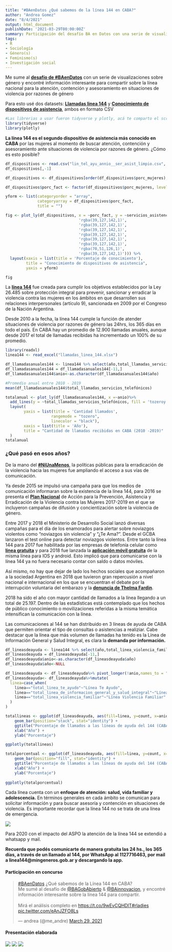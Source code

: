 ```yaml
---
title: "#BAenDatos ¿Qué sabemos de la línea 144 en CABA?"
author: "Andrea Gomez"
date: "8/4/2021"
output: html_document
publishDate: '2021-03-29T00:00:00Z'
summary: Participación del desafío BA en Datos con una serie de visualizaciones sobre género.
tags:
- R
- Sociología
- Género(s)
- Feminismo(s)
- Investigación social
---
```



Me sume al [**desafío de #BAenDatos**](https://www.buenosaires.gob.ar/agendadetransparencia/datos-abiertos/baendatos) con un serie de visualizaciones sobre género y encontré información interesante  para compartir sobre la línea nacional para la atención, contención y asesoramiento en situaciones de violencia por razones de género


Para esto usé dos datasets: [**Llamadas linea 144**](https://data.buenosaires.gob.ar/dataset/llamadas-linea-144/archivo/72a45383-d48d-468a-a39b-051cc3ec239c) y [**Conocimiento de dispositivos de asistencia**](https://data.buenosaires.gob.ar/dataset/servicios-asistencia-victimas-violencia-genero/archivo/598323e9-4df6-4465-9785-b9591bc32a77), ambos en formato CSV

```r
#Las librerias a usar fueron tidyverse y plotly, acá te comparto el script usado para las visualizaciones.
library(tidyverse)
library(plotly)
```

**La línea 144 es el segundo dispositivo de asistencia más conocido en CABA** por las mujeres al momento de buscar atención, contención y asesoramiento ante situaciones de violencia por razones de género. ¿Cómo es esto posible?

```r
df_dispositivos <- read.csv("lin_tel_ayu_annio__ser_asist_limpio.csv", sep = ";", encoding = "latin1")
df_dispositivos[,-1]

df_dispositivos <- df_dispositivos[order(df_dispositivos$porc_mujeres),]

df_dispositivos$porc_fact <- factor(df_dispositivos$porc_mujeres, levels =df_dispositivos[["porc_mujeres"]])

yform <- list(categoryorder = "array",
              categoryarray = df_dispositivos$porc_fact,
              title = "")

fig <- plot_ly(df_dispositivos, x = ~porc_fact, y = ~servicios_asistencia ,  type = 'bar', orientation = 'h', marker = list(color = c(
                                'rgba(39,127,142,1)',
                                'rgba(39,127,142,1)',
                                'rgba(39,127,142,1)', 
                                'rgba(39,127,142,1)',
                                'rgba(39,127,142,1)',
                                'rgba(39,127,142,1)',
                                'rgba(70,51,126,1)',
                                'rgba(39,127,142,1)'))) %>% 
  layout(xaxis = list(title = 'Porcentaje de conocimiento'),
         title = "Conocimiento de dispositivos de asistencia",
         yaxis = yform)

fig
```




La [**línea 144**](https://www.argentina.gob.ar/generos/linea-144) fue creada para cumplir los objetivos establecidos por la Ley 26.485 sobre protección integral para prevenir, sancionar y erradicar la violencia contra las mujeres en los ámbitos en que desarrollen sus relaciones interpersonales (artículo 9), sancionada en 2009 por el Congreso de la Nación Argentina. 

Desde 2010 a la fecha, la línea 144 cumple la función de atender situaciones de violencia por razones de género las 24hrs, los 365 días en todo el país. En CABA hay un promedio de 12.900 llamadas anuales, aunque desde 2017 el total de llamadas recibidas ha incrementado un 100% de su promedio. 


```r
library(readxl)
linea144 <- read_excel("llamadas_linea_144.xlsx")

df_llamadasanuales144 <- linea144 %>% select(año,total_llamadas_servicios_telefónicos)
df_llamadasanuales144 = df_llamadasanuales144[-11,]
df_llamadasanuales144$anio<-as.character(df_llamadasanuales144$año)

#Promedio anual entre 2010 - 2019
mean(df_llamadasanuales144$total_llamadas_servicios_telefónicos)

totalanual <- plot_ly(df_llamadasanuales144, x =~anio)%>%
  add_lines(y = ~total_llamadas_servicios_telefónicos, fill = 'tozeroy', fillcolor = 'rgba(68, 5, 83, 0.5)', line = list(shape = "spline", color = "#440553")) %>%
  layout(
        yaxis = list(title = 'Cantidad llamados',
                    rangemode = "tozero",
                    linecolor = "black"),
        xaxis = list(title = 'Año'),
        title = "Cantidad de llamadas recibidas en CABA (2010 -2019)"
  )
totalanual
```


### ¿Qué pasó en esos años? 

De la mano del [**#NiUnaMenos**](http://niunamenos.org.ar/),  la políticas públicas para la erradicación de la violencia hacia las mujeres fue ampliando el acceso a sus vías de comunicación. 

Ya desde 2015 se impulsó una campaña para que los medios de comunicación informaran sobre la existencia de la línea 144, para 2016 se presenta el [**Plan Nacional**](https://www.argentina.gob.ar/noticias/el-presidente-macri-presento-el-plan-nacional-para-la-erradicacion-de-la-violencia-de) de Acción para la Prevención, Asistencia y Erradicación de la Violencia contra las Mujeres 2017-2019 en el que se incluyeron campañas de difusión y concientización sobre la violencia de género.

Entre 2017 y 2018 el Ministerio de Desarrollo Social lanzó diversas campañas para el día de los enamorados  para alertar sobre noviazgos violentos como "noviazgos sin violencia" y  “¿Te Ama?”. Desde el GCBA lanzaron el test online para detectar noviazgos violentos. Entre tanto la línea 144 para 2017 fue habilitada por las empresas de telefonía celular como [**línea  gratuita**](https://www.lanacion.com.ar/tecnologia/llamar-a-la-linea-144-para-hacer-denuncias-por-violencia-de-genero-sera-gratis-nid2091409/)  y para 2018 fue lanzada la [**aplicación móvil gratuita**](https://www.telam.com.ar/notas/201803/262749-presentaron-la-aplicacion-para-celulares-del-144-para-asistir-a-la-mujeres-las-24-horas.html) de la misma línea para IOS y android. Esto implicó que para comunicarse con la línea 144 ya no fuera necesario contar con saldo o datos móviles.

Así mismo, no hay que dejar de lado los hechos sociales que acompañaron a la sociedad Argentina en 2018 que tuvieron gran repercusión a nivel nacional e internacional en los que se encuentran el debate por la interrupción voluntaria del embarazo y la [**denuncia de Thelma Fardin**](https://www.telam.com.ar/notas/201812/313986-tras-la-denuncia-aumentaron-las-consultas-en-la-linea-de-violencia-de-genero.html). 


2018 ha sido el año con mayor cantidad de llamados a la línea llegando a un total de 25.197. Dentro de las estadísticas está contemplado que los hechos de público conocimiento o movilizaciones referidas a la misma temática intensifican la comunicación con la línea. 



Las comunicaciones al 144 se han distribuido en 3 líneas de ayuda de CABA que permiten orientar el  tipo de consultas o asistencias a realiziar. Cabe destacar que la línea que más volumen de llamadas ha tenido es la Línea de Información General y Salud Integral, es clara la **demanda por información.**  

```r
df_lineasdeayuda <- linea144 %>% select(año,total_linea_violencia_familiar, total_linea_te_ayudo, total_linea_de_informacion_general_y_salud_integral)
df_lineasdeayuda = df_lineasdeayuda[-11,]
df_lineasdeayuda$anio<-as.character(df_lineasdeayuda$año)
df_lineasdeayuda$año<-NULL

df_lineasdeayuda <- df_lineasdeayuda%>% pivot_longer(!anio,names_to = "linea", values_to = "count")
df_lineasdeayuda<- df_lineasdeayuda%>%mutate(
  linea=case_when(
    linea=="total_linea_te_ayudo"~"Línea Te Ayudo",
    linea=="total_linea_de_informacion_general_y_salud_integral"~"Línea de Información \n General y Salud Integral",
    linea=="total_linea_violencia_familiar"~"Línea Violencia Familiar"
  )
)

totallineas <- ggplot(df_lineasdeayuda, aes(fill=linea, y=count, x=anio)) + 
    geom_bar(position="stack", stat="identity") +
    ggtitle("Porcentaje de llamados a las líneas de ayuda del 144 (CABA, 2010-1019)") +
    xlab("Año") +
    ylab("Porcentaje")

ggplotly(totallineas)

```

```r
totalporcentual <- ggplot(df_lineasdeayuda, aes(fill=linea, y=count, x=anio)) + 
    geom_bar(position="fill", stat="identity") +
    ggtitle("Porcentaje de llamados a las líneas de ayuda del 144 (CABA, 2010-1019)") +
    xlab("Año") +
    ylab("Porcentaje")
    
ggplotly(totalporcentual)
```




Cada línea cuenta con un **enfoque de atención: salud, vida familiar y adolescencia.** En términos generales en cada ámbito se comunican para solicitar información y para buscar asesoría y contención en situaciones de violencia. Es importante recordar que la línea 144  no se trata de una línea de emergencia.

![](images/6.png)


Para 2020 con el impacto del ASPO la atención de la línea 144 se extendió a whatsapp y mail.

**Recuerda que podés comunicarte de manera gratuita las 24 hs., los 365 días, a través de un llamado al 144, por WhatsApp al 1127716463, por mail a linea144@mingeneros.gob.ar y descargando la app.**

#### Participación en concurso

<blockquote class="twitter-tweet"><p lang="es" dir="ltr"><a href="https://twitter.com/hashtag/BAenDatos?src=hash&amp;ref_src=twsrc%5Etfw">#BAenDatos</a> ¿Qué sabemos de la Línea 144 en CABA?<br>Me sumé al desafío de <a href="https://twitter.com/BAGobAbierto?ref_src=twsrc%5Etfw">@BAGobAbierto</a> &amp; <a href="https://twitter.com/BAinnovacion?ref_src=twsrc%5Etfw">@BAinnovacion</a>, y encontré información interesante sobre la línea 144 para compartir.<br><br>Mirá el análisis completo en <a href="https://t.co/9wEvCQHDlT">https://t.co/9wEvCQHDlT</a><a href="https://twitter.com/hashtag/rladies?src=hash&amp;ref_src=twsrc%5Etfw">#rladies</a> <a href="https://t.co/eAnJZFO8Ls">pic.twitter.com/eAnJZFO8Ls</a></p>&mdash; andrea (@me_andre) <a href="https://twitter.com/me_andre/status/1376404024342278144?ref_src=twsrc%5Etfw">March 29, 2021</a></blockquote> <script async src="https://platform.twitter.com/widgets.js" charset="utf-8"></script>

#### Presentación elaborada

![](images/3.png)
![](images/4.png)
![](images/5.png) 
